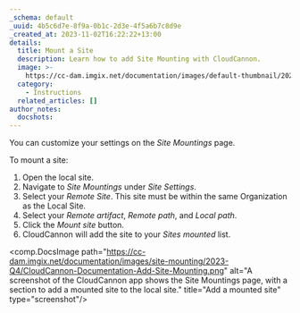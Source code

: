 ```yaml
---
_schema: default
_uuid: 4b5c6d7e-8f9a-0b1c-2d3e-4f5a6b7c8d9e
_created_at: 2023-11-02T16:22:22+13:00
details:
  title: Mount a Site
  description: Learn how to add Site Mounting with CloudCannon.
  image: >-
    https://cc-dam.imgix.net/documentation/images/default-thumbnail/2023-Q4/CloudCannon-Documentation-Thumbnail.png
  category:
    - Instructions
  related_articles: []
author_notes:
  docshots:
---
```

You can customize your settings on the *Site Mountings* page.

To mount a site:

1. Open the local site.
2. Navigate to *Site Mountings* under *Site Settings*.
3. Select your *Remote Site*. This site must be within the same Organization as the Local Site.
4. Select your *Remote artifact*, *Remote path*, and *Local path*.
5. Click the *Mount site* button.
6. CloudCannon will add the site to your *Sites mounted* list.

<comp.DocsImage path="https://cc-dam.imgix.net/documentation/images/site-mounting/2023-Q4/CloudCannon-Documentation-Add-Site-Mounting.png" alt="A screenshot of the CloudCannon app shows the Site Mountings page, with a section to add a mounted site to the local site." title="Add a mounted site" type="screenshot"/>